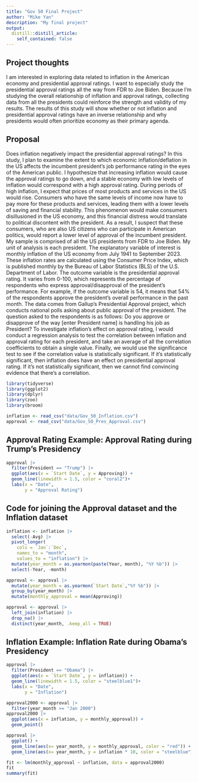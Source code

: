```yaml
---
title: "Gov 50 Final Project"
author: "Mike Yan"
description: "My final project"
output:
  distill::distill_article:
    self_contained: false
---
```




## Project thoughts

I am interested in exploring data related to inflation in the American economy and presidential approval ratings. I want to especially study the presidential approval ratings all the way from FDR to Joe Biden. Because I'm studying the overall relationship of inflation and approval ratings, collecting data from all the presidents  could reinforce the strength and validity of my results. The results of this study will show whether or not inflation and presidential approval ratings have an inverse relationship and why presidents would often prioritize economy as their primary agenda.

## Proposal

Does inflation negatively impact the presidential approval ratings? In this study, I plan to examine the extent to which economic inflation/deflation in the US affects the incumbent president's job performance rating in the eyes of the American public. I hypothesize that increasing inflation would cause the approval ratings to go down, and a stable economy with low levels of inflation would correspond with a high approval rating. During periods of high inflation, I expect that prices of most products and services in the US would rise. Consumers who have the same levels of income now have to pay more for these products and services, leading them with a lower levels of saving and financial stability. This phenomenon would make consumers disillusioned in the US economy, and this financial distress would translate to political discontent with the president. As a result, I suspect that these consumers, who are also US citizens who can participate in American politics, would report a lower level of approval of the incumbent president. My sample is comprised of all the US presidents from FDR to Joe Biden. My unit of analysis is each president. The explanatory variable of interest is monthly inflation of the US economy from July 1941 to September 2023. These inflation rates are calculated using the Consumer Price Index, which is published monthly by the Bureau of Labor Statistics (BLS) of the U.S. Department of Labor. The outcome variable is the presidential approval rating. It varies from 0-100, which represents the percentage of respondents who express approval/disapproval of the president's performance. For example, if the outcome variable is 54, it means that 54% of the respondents approve the president's overall performance in the past month. The data comes from Gallup's Presidential Approval project, which conducts national polls asking about public approval of the president. The question asked to the respondents is as follows: Do you approve or disapprove of the way [enter President name] is handling his job as President? To investigate inflation's effect on approval rating, I would conduct a regression analysis to test the correlation between inflation and approval rating for each president, and take an average of all the correlation coefficients to obtain a single value. Finally, we would use the significance test to see if the correlation value is statistically significant. If it's statistically significant, then inflation does have an effect on presidential approval rating. If it's not statistically significant, then we cannot find convincing evidence that there's a correlation.

```r
library(tidyverse)
library(ggplot2)
library(dplyr)
library(zoo)
library(broom)
```

```r
inflation <- read_csv("data/Gov_50_Inflation.csv")
approval <- read_csv("data/Gov_50_Pres_Approval.csv")
```
## Approval Rating Example: Approval Rating during Trump's Presidency
```r
approval |>
  filter(President == "Trump") |>
  ggplot(aes(x = `Start Date`, y = Approving)) +
  geom_line(linewidth = 1.5, color = "coral2")+
  labs(x = "Date",
       y = "Approval Rating")
```



## Code for joining the Approval dataset and the Inflation dataset
```r
inflation <- inflation |>
  select(-Avg) |>
  pivot_longer(
    cols = `Jan`:`Dec`,
    names_to = "month",
    values_to = "inflation") |>
  mutate(year_month = as.yearmon(paste(Year, month), "%Y %b")) |>
  select(-Year, -month)
``` 

```r
approval <- approval |>
  mutate(year_month = as.yearmon(`Start Date`,"%Y %b")) |>
  group_by(year_month) |>
  mutate(monthly_approval = mean(Approving))
```

```r
approval <- approval |>
  left_join(inflation) |>
  drop_na() |>
  distinct(year_month, .keep_all = TRUE)
```
## Inflation Example: Inflation Rate during Obama's Presidency
```r
approval |>
  filter(President == "Obama") |>
  ggplot(aes(x = `Start Date`, y = inflation)) +
  geom_line(linewidth = 1.5, color = "steelblue1")+
  labs(x = "Date",
       y = "Inflation")
```

```r
approval2000 <- approval |>
  filter(year_month >= "Jan 2000")
approval2000 |>
  ggplot(aes(x = inflation, y = monthly_approval)) +
  geom_point()
```
```r
approval |>
  ggplot() +
  geom_line(aes(x= year_month, y = monthly_approval, color = "red")) +
  geom_line(aes(x= year_month, y = inflation * 10, color = "steelblue"))
```


```r
fit <- lm(monthly_approval ~ inflation, data = approval2000)
fit
summary(fit)
```

